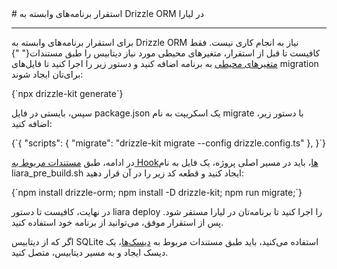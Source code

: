 

<Layout>
<Head>
<title>مستندات استقرار برنامه‌های Drizzle در NodeJS - لیارا</title>
<meta property="og:title" content="مستندات خدمات رایانش ابری لیارا" />
<meta property="og:description" content="مستندات مربوط به استقرار برنامه‌ها با Drizzle ORM در پلتفرم NodeJS در لیارا"  />
</Head>
# استقرار برنامه‌های وابسته به Drizzle ORM در لیارا
<hr className="mb-2" />


برای استقرار برنامه‌های وابسته به Drizzle ORM نیاز به انجام کاری نیست. فقط
کافیست تا قبل از استقرار، متغیرهای محیطی مورد نیاز دیتابیس را طبق مستندات{" "}
<a href="/paas/details/envs" className="text-[#2196f3] ">متغیرهای محیطی</a> به برنامه
اضافه کنید و دستور زیر را اجرا کنید تا فایل‌های migration برای‌تان ایجاد
شوند:


<div className='h-2' />
<div dir="ltr">
<Highlight className="bash">{`npx drizzle-kit generate`}</Highlight>
</div>
<div className='h-2' />
    
سپس، بایستی در فایل <Important>package.json</Important> یک اسکریپت
به نام <Important>migrate</Important> با دستور زیر، اضافه کنید:
    
<div className='h-2' />
<div dir="ltr">
<Highlight className="json">
      {`{
    "scripts": {
        "migrate": "drizzle-kit migrate --config drizzle.config.ts"
  },
}`}
    </Highlight></div>
<div className='h-2' />


در ادامه، طبق <a href="/paas/nodejs/how-tos/use-hooks" className="text-[#2196f3] ">مستندات مربوط به Hookها</a>، باید در مسیر اصلی پروژه، یک فایل به
نام <Important>liara_pre_build.sh</Important> ایجاد کنید و قطعه کد
زیر را در آن قرار دهید:

<div className='h-2' />
<div dir="ltr">
<Highlight className="bash">
      {`npm install drizzle-orm;
npm install -D drizzle-kit;
npm run migrate;`}
</Highlight>
</div>
<div className='h-2' />

در نهایت، کافیست تا دستور <Important>liara deploy</Important> را
اجرا کنید تا برنامه‌تان در لیارا مستقر شود. پس از استقرار موفق، می‌توانید
از برنامه خود استفاده کنید.

<div className='h-2' />

<Alert variant="info">
      اگر که از دیتابیس SQLite استفاده می‌کنید،
      باید طبق مستندات مربوط به <a href="/paas/disks/create" className="text-[#2196f3] ">دیسک‌ها</a>، یک دیسک ایجاد و
      به مسیر دیتابیس، متصل کنید.
</Alert>

</Layout>
